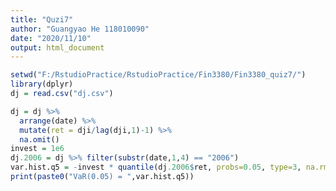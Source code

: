 ```yaml
---
title: "Quzi7"
author: "Guangyao He 118010090"
date: "2020/11/10"
output: html_document
---
```


```r
setwd("F:/RstudioPractice/RstudioPractice/Fin3380/Fin3380_quiz7/")
library(dplyr)
dj = read.csv("dj.csv")

dj = dj %>% 
  arrange(date) %>%
  mutate(ret = dji/lag(dji,1)-1) %>%
  na.omit()
invest = 1e6
dj.2006 = dj %>% filter(substr(date,1,4) == "2006")
var.hist.q5 = -invest * quantile(dj.2006$ret, probs=0.05, type=3, na.rm=T)
print(paste0("VaR(0.05) = ",var.hist.q5))
```

